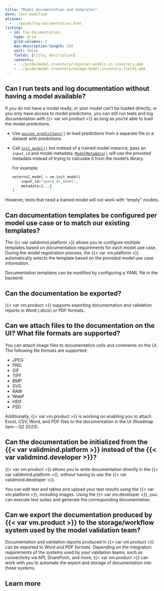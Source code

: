 ```yaml
---
title: "Model documentation and templates"
date: last-modified
aliases:
  - ../guide/faq-documentation.html
listing:
  - id: faq-documentation
    type: grid
    grid-columns: 2
    max-description-length: 250
    sort: false
    fields: [title, description]
    contents:
    - ../guide/model-inventory/register-models-in-inventory.qmd
    - ../guide/model-inventory/manage-model-inventory-fields.qmd
---
```


## Can I run tests and log documentation without having a model available?

If you do not have a model ready, or your model can't be loaded directly, or you only have access to model predictions, you can still run tests and log documentation with {{< var vm.product >}} as long as you're able to load the model predictions.

- Use [`assign_predictions()`](/validmind/validmind/vm_models.html#VMDataset.assign_predictions){target="_blank"} to load predictions from a separate file or a dataset with predictions.
- Call [`init_model()`](/validmind/validmind.html#init_model){target="_blank"} but instead of a trained model instance, pass an `input_id` and model metadata. [`ModelMetadata()`](/validmind/validmind/tests/model_validation/ModelMetadata.html#ModelMetadata){target="_blank"} will use the provided metadata instead of trying to calculate it from the model's library. 

    For example: 

    ```python
    external_model = vm.init_model(
        input_id="spark_ml_model",
        metadata={...}
    )
    ```

::: {.callout title="If neither a trained model instance nor metadata is provided, `init_model()` will return an error.  "}
However, tests that need a trained model will not work with "empty" models.
:::

## Can documentation templates be configured per model use case or to match our existing templates?

The {{< var validmind.platform >}} allows you to configure multiple templates based on documentation requirements for each model use case. During the model registration process, the {{< var vm.platform >}} automatically selects the template based on the provided model use case information.

Documentation templates can be modified by configuring a YAML file in the backend.

## Can the documentation be exported?

{{< var vm.product >}} supports exporting documentation and validation reports in Word (.docx) or PDF formats.

## Can we attach files to the documentation on the UI? What file formats are supported?

You can attach image files to documentation cells and comments on the UI. The following file formats are supported:

- JPEG
- PNG
- GIF
- TIFF
- BMP
- SVG
- RAW
- WebP
- HEIF
- PSD

Additionally, {{< var vm.product >}} is working on enabling you to attach Excel, CSV, Word, and PDF files to the documentation in the UI (Roadmap item – Q2 2023).

## Can the documentation be initialized from the {{< var validmind.platform >}} instead of the {{< var validmind.developer >}}?

{{< var vm.product >}} allows you to write documentation directly in the {{< var validmind.platform >}}, without having to use the {{< var validmind.developer >}}.

You can edit text and tables and upload your test results using the {{< var vm.platform >}}, including images. Using the {{< var vm.developer >}}, you can execute test suites and generate the corresponding documentation.

## Can we export the documentation produced by {{< var vm.product >}} to the storage/workflow system used by the model validation team?

Documentation and validation reports produced in {{< var vm.product >}} can be exported to Word and PDF formats. Depending on the integration requirements of the systems used by your validation teams, such as connectivity via API, SharePoint, and more, {{< var vm.product >}} can work with you to automate the export and storage of documentation into these systems.

## Learn more

:::{#faq-registration}
:::


